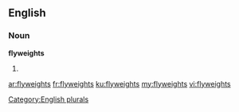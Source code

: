 ==English==

===Noun===
'''flyweights'''

# {{plural of|[[flyweight]]}}

[[Category:English plurals]]

[[ar:flyweights]]
[[fr:flyweights]]
[[ku:flyweights]]
[[my:flyweights]]
[[vi:flyweights]]